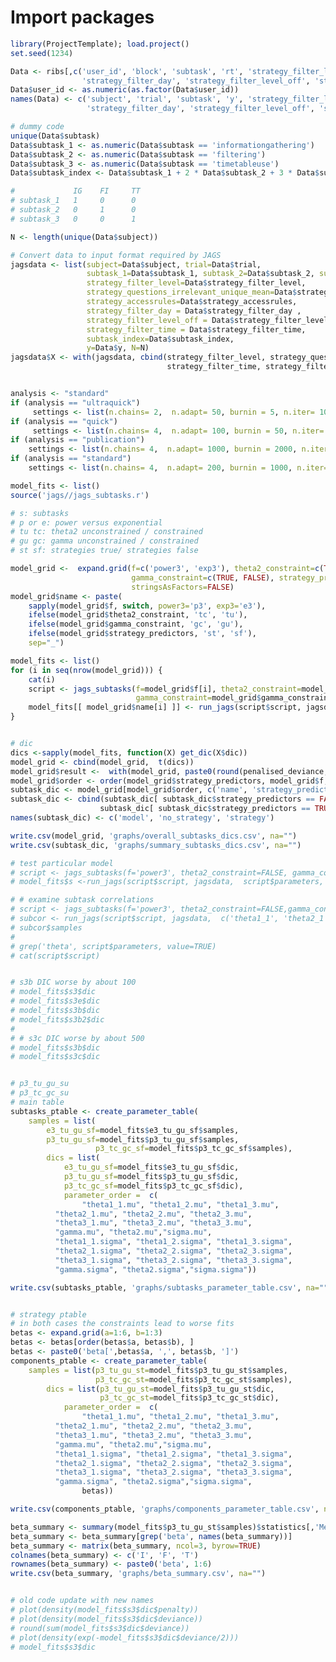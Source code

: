 # Import packages
```r
library(ProjectTemplate); load.project()
set.seed(1234)

Data <- ribs[,c('user_id', 'block', 'subtask', 'rt', 'strategy_filter_level', 'strategy_questions_irrelevant_unique_mean', 'strategy_accessrules',
                'strategy_filter_day', 'strategy_filter_level_off', 'strategy_filter_time')]
Data$user_id <- as.numeric(as.factor(Data$user_id))
names(Data) <- c('subject', 'trial', 'subtask', 'y', 'strategy_filter_level', 'strategy_questions_irrelevant_unique_mean', 'strategy_accessrules', 
                 'strategy_filter_day', 'strategy_filter_level_off', 'strategy_filter_time')

# dummy code
unique(Data$subtask)
Data$subtask_1 <- as.numeric(Data$subtask == 'informationgathering')
Data$subtask_2 <- as.numeric(Data$subtask == 'filtering')
Data$subtask_3 <- as.numeric(Data$subtask == 'timetableuse')
Data$subtask_index <- Data$subtask_1 + 2 * Data$subtask_2 + 3 * Data$subtask_3

#             IG    FI     TT
# subtask_1   1     0      0
# subtask_2   0     1      0
# subtask_3   0     0      1

N <- length(unique(Data$subject))

# Convert data to input format required by JAGS
jagsdata <- list(subject=Data$subject, trial=Data$trial, 
                 subtask_1=Data$subtask_1, subtask_2=Data$subtask_2, subtask_3=Data$subtask_3,
                 strategy_filter_level=Data$strategy_filter_level,
                 strategy_questions_irrelevant_unique_mean=Data$strategy_questions_irrelevant_unique_mean,
                 strategy_accessrules=Data$strategy_accessrules,
                 strategy_filter_day = Data$strategy_filter_day , 
                 strategy_filter_level_off = Data$strategy_filter_level_off, 
                 strategy_filter_time = Data$strategy_filter_time,
                 subtask_index=Data$subtask_index,
                 y=Data$y, N=N)
jagsdata$X <- with(jagsdata, cbind(strategy_filter_level, strategy_questions_irrelevant_unique_mean, strategy_accessrules,
                                   strategy_filter_time, strategy_filter_level_off, strategy_filter_day))


analysis <- "standard"
if (analysis == "ultraquick")
     settings <- list(n.chains= 2,  n.adapt= 50, burnin = 5, n.iter= 10, thin=1)
if (analysis == "quick")
     settings <- list(n.chains= 4,  n.adapt= 100, burnin = 50, n.iter= 100, thin=1)
if (analysis == "publication")
    settings <- list(n.chains= 4,  n.adapt= 1000, burnin = 2000, n.iter= 25000, thin=1)
if (analysis == "standard")
    settings <- list(n.chains= 4,  n.adapt= 200, burnin = 1000, n.iter= 1000, thin=1)

model_fits <- list()
source('jags//jags_subtasks.r')
```


```r
# s: subtasks
# p or e: power versus exponential
# tu tc: theta2 unconstrained / constrained
# gu gc: gamma unconstrained / constrained
# st sf: strategies true/ strategies false

model_grid <-  expand.grid(f=c('power3', 'exp3'), theta2_constraint=c(TRUE, FALSE),  
                           gamma_constraint=c(TRUE, FALSE), strategy_predictors=c(TRUE, FALSE),
                           stringsAsFactors=FALSE)
model_grid$name <- paste(
    sapply(model_grid$f, switch, power3='p3', exp3='e3'),
    ifelse(model_grid$theta2_constraint, 'tc', 'tu'),
    ifelse(model_grid$gamma_constraint, 'gc', 'gu'),
    ifelse(model_grid$strategy_predictors, 'st', 'sf'), 
    sep="_")

model_fits <- list()
for (i in seq(nrow(model_grid))) {
    cat(i)
    script <- jags_subtasks(f=model_grid$f[i], theta2_constraint=model_grid$theta2_constraint[i], 
                            gamma_constraint=model_grid$gamma_constraint[i], strategy_predictors=model_grid$strategy_predictors[i])
    model_fits[[ model_grid$name[i] ]] <- run_jags(script$script, jagsdata,  script$parameters, dic.run=TRUE)
}


# dic
dics <-sapply(model_fits, function(X) get_dic(X$dic))
model_grid <- cbind(model_grid,  t(dics))
model_grid$result <-  with(model_grid, paste0(round(penalised_deviance, 0), " (",round(penalty, 0), ", ", round(deviance, 0), ")"))
model_grid$order <- order(model_grid$strategy_predictors, model_grid$f, model_grid$gamma_constraint, model_grid$theta2_constraint)
subtask_dic <- model_grid[model_grid$order, c('name', 'strategy_predictors', 'result')] 
subtask_dic <- cbind(subtask_dic[ subtask_dic$strategy_predictors == FALSE, c('name', 'result')], 
                    subtask_dic[ subtask_dic$strategy_predictors == TRUE, c('result')])
names(subtask_dic) <- c('model', 'no_strategy', 'strategy')

write.csv(model_grid, 'graphs/overall_subtasks_dics.csv', na="")
write.csv(subtask_dic, 'graphs/summary_subtasks_dics.csv', na="")

# test particular model
# script <- jags_subtasks(f='power3', theta2_constraint=FALSE, gamma_constraint=FALSE,strategy_predictors=FALSE)
# model_fits$s <-run_jags(script$script, jagsdata,  script$parameters, dic.run=TRUE)

# # examine subtask correlations
# script <- jags_subtasks(f='power3', theta2_constraint=FALSE,gamma_constraint=FALSE, strategy_predictors=FALSE)
# subcor <- run_jags(script$script, jagsdata,  c('theta1_1', 'theta2_1', 'theta3_1'), dic.run=FALSE)
# subcor$samples
# 
# grep('theta', script$parameters, value=TRUE)
# cat(script$script)


# s3b DIC worse by about 100
# model_fits$s3$dic
# model_fits$s3e$dic
# model_fits$s3b$dic
# model_fits$s3b2$dic
# 
# # s3c DIC worse by about 500
# model_fits$s3b$dic
# model_fits$s3c$dic


# p3_tu_gu_su
# p3_tc_gc_su
# main table
subtasks_ptable <- create_parameter_table(
    samples = list(
        e3_tu_gu_sf=model_fits$e3_tu_gu_sf$samples, 
        p3_tu_gu_sf=model_fits$p3_tu_gu_sf$samples, 
                   p3_tc_gc_sf=model_fits$p3_tc_gc_sf$samples),
        dics = list(
            e3_tu_gu_sf=model_fits$e3_tu_gu_sf$dic, 
            p3_tu_gu_sf=model_fits$p3_tu_gu_sf$dic, 
            p3_tc_gc_sf=model_fits$p3_tc_gc_sf$dic),
            parameter_order =  c(          
                "theta1_1.mu", "theta1_2.mu", "theta1_3.mu",
          "theta2_1.mu", "theta2_2.mu", "theta2_3.mu",
          "theta3_1.mu", "theta3_2.mu", "theta3_3.mu",
          "gamma.mu", "theta2.mu","sigma.mu",  
          "theta1_1.sigma", "theta1_2.sigma", "theta1_3.sigma",
          "theta2_1.sigma", "theta2_2.sigma", "theta2_3.sigma",
          "theta3_1.sigma", "theta3_2.sigma", "theta3_3.sigma",
          "gamma.sigma", "theta2.sigma","sigma.sigma"))

write.csv(subtasks_ptable, 'graphs/subtasks_parameter_table.csv', na="")


# strategy ptable
# in both cases the constraints lead to worse fits
betas <- expand.grid(a=1:6, b=1:3)
betas <- betas[order(betas$a, betas$b), ]
betas <- paste0('beta[',betas$a, ',', betas$b, ']')
components_ptable <- create_parameter_table(
    samples = list(p3_tu_gu_st=model_fits$p3_tu_gu_st$samples, 
                   p3_tc_gc_st=model_fits$p3_tc_gc_st$samples),
        dics = list(p3_tu_gu_st=model_fits$p3_tu_gu_st$dic, 
                    p3_tc_gc_st=model_fits$p3_tc_gc_st$dic),
            parameter_order =  c(          
                "theta1_1.mu", "theta1_2.mu", "theta1_3.mu",
          "theta2_1.mu", "theta2_2.mu", "theta2_3.mu",
          "theta3_1.mu", "theta3_2.mu", "theta3_3.mu",
          "gamma.mu", "theta2.mu","sigma.mu",  
          "theta1_1.sigma", "theta1_2.sigma", "theta1_3.sigma",
          "theta2_1.sigma", "theta2_2.sigma", "theta2_3.sigma",
          "theta3_1.sigma", "theta3_2.sigma", "theta3_3.sigma",
          "gamma.sigma", "theta2.sigma","sigma.sigma",
                betas))

write.csv(components_ptable, 'graphs/components_parameter_table.csv', na="")

beta_summary <- summary(model_fits$p3_tu_gu_st$samples)$statistics[,'Mean']
beta_summary <- beta_summary[grep('beta', names(beta_summary))]
beta_summary <- matrix(beta_summary, ncol=3, byrow=TRUE)
colnames(beta_summary) <- c('I', 'F', 'T')
rownames(beta_summary) <- paste0('beta', 1:6)
write.csv(beta_summary, 'graphs/beta_summary.csv', na="")


# old code update with new names
# plot(density(model_fits$s3$dic$penalty))
# plot(density(model_fits$s3$dic$deviance))
# round(sum(model_fits$s3$dic$deviance))
# plot(density(exp(-model_fits$s3$dic$deviance/2)))
# model_fits$s3$dic
```

